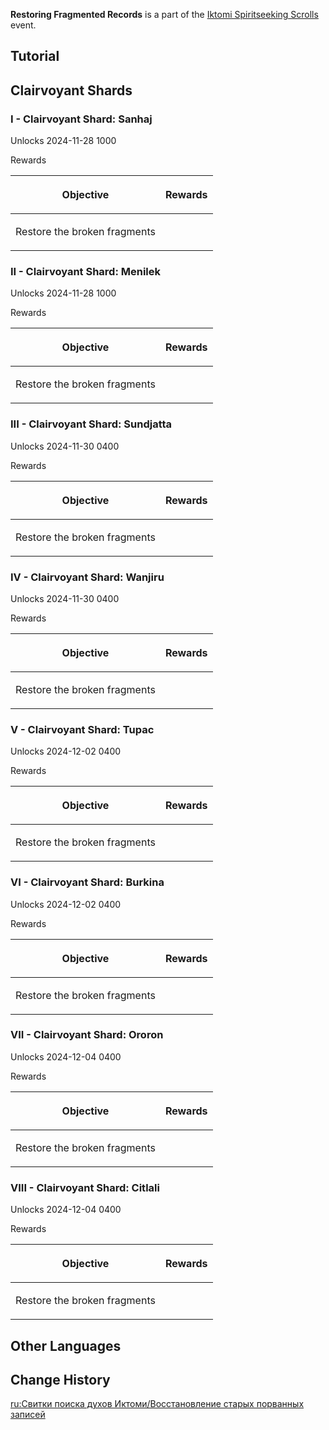 {{Event Tabs
|subpage1 = Search for Lost Spirits
|subpage2 = Evil Banisher
|subpage3 = Restoring Fragmented Records
}}
{{Event
|name              = Restoring Fragmented Records
|image             = Restoring Fragmented Records.png
|type              = In-Game
|group             = Sub
|time_known        = yes
|time_start        = 2024-11-28 10:00:00
|time_end          = 2024-12-16 03:59:59
}}
'''Restoring Fragmented Records''' is a part of the [[Iktomi Spiritseeking Scrolls]] event.

==Tutorial==
{{Tutorial
|image1 = Tutorial Iktomi Spiritseeking Scrolls Restoring Fragmented Records.png
|text1  = Place the fragments in the area in a specific {{Color|help|order}} and {{Color|help|position}}, and adjust the relative positions of the layers, using overlapping, blocking, and other methods to restore the overall picture to the target state.
}}

==Clairvoyant Shards==
{{Description|[[Citlali]]'s wondrous contraption records the fragments she sees during clairvoyance. By piecing together and restoring these Clairvoyant Shards, it is possible to gain some insight into Leyla's visions and thoughts...|Spiritloom - Map Marker Description}}

===I - Clairvoyant Shard: Sanhaj===
{{Description|A legendary Border Master of the Masters of the Night-Wind whose astonishing magic once repelled the dark cataclysm during the Battle of the Mare Jivari...}}
Unlocks 2024-11-28 10{{Colon}}00

;Rewards
{|class="article-table"
!Objective
!Rewards
|-
|Restore the broken fragments
|{{Card List|delim=;|Primogem*30;Incense Ashcrystals*50;Blazing Sacrificial Heart's Resolve*3;"Banner of Clairvoyance: Sanhaj"*1}}
|}

===II - Clairvoyant Shard: Menilek===
{{Description|A hero of the Flower-Feather Clan, one of the warriors who sacrificed themselves in the name of justice and virtue, forever cherished in the hearts of the people...}}
Unlocks 2024-11-28 10{{Colon}}00

;Rewards
{|class="article-table"
!Objective
!Rewards
|-
|Restore the broken fragments
|{{Card List|delim=;|Primogem*30;Incense Ashcrystals*50;Delirious Demeanor of the Sacred Lord*3;"Banner of Clairvoyance: Menilek"*1}}
|}

===III - Clairvoyant Shard: Sundjatta===
{{Description|A warrior of the Children of Echoes, one of the heroes who rose up to fight for Natlan, immortalized in countless stories...}}
Unlocks 2024-11-30 04{{Colon}}00

;Rewards
{|class="article-table"
!Objective
!Rewards
|-
|Restore the broken fragments
|{{Card List|delim=;|Primogem*30;Incense Ashcrystals*50;Night-Wind's Mystic Augury*3;"Banner of Clairvoyance: Sundjatta"*1}}
|}

===IV - Clairvoyant Shard: Wanjiru===
{{Description|A warrior of the Collective of Plenty who, according to legend, once wielded a bone longsword that was solid beyond compare...}}
Unlocks 2024-11-30 04{{Colon}}00

;Rewards
{|class="article-table"
!Objective
!Rewards
|-
|Restore the broken fragments
|{{Card List|delim=;|Primogem*30;Incense Ashcrystals*50;Blazing Sacrificial Heart's Resolve*3;"Banner of Clairvoyance: Wanjiru"*1}}
|}

===V - Clairvoyant Shard: Tupac===
{{Description|A hero known as the "Giant," pride of the People of the Springs, renowned throughout the lands for his bravery and prowess in battle...}}
Unlocks 2024-12-02 04{{Colon}}00

;Rewards
{|class="article-table"
!Objective
!Rewards
|-
|Restore the broken fragments
|{{Card List|delim=;|Primogem*30;Incense Ashcrystals*50;Delirious Demeanor of the Sacred Lord*3;"Banner of Clairvoyance: Tupac"*1}}
|}

===VI - Clairvoyant Shard: Burkina===
{{Description|A hero of the Scions of the Canopy, a legend who fought against the Abyss alongside Kongamato, the Yumkasaur Mountain King...}}
Unlocks 2024-12-02 04{{Colon}}00

;Rewards
{|class="article-table"
!Objective
!Rewards
|-
|Restore the broken fragments
|{{Card List|delim=;|Primogem*30;Incense Ashcrystals*50;Night-Wind's Mystic Augury*3;"Banner of Clairvoyance: Burkina"*1}}
|}

===VII - Clairvoyant Shard: Ororon===
{{Description|A unique young man from the Masters of the Night-Wind, an unconventional character with an extraordinary talent for taking care of plants and animals...}}
Unlocks 2024-12-04 04{{Colon}}00

;Rewards
{|class="article-table"
!Objective
!Rewards
|-
|Restore the broken fragments
|{{Card List|delim=;|Primogem*30;Incense Ashcrystals*50;Sanctifying Essence*3;"Banner of Clairvoyance: Ororon"*1}}
|}

===VIII - Clairvoyant Shard: Citlali===
{{Description|High priestess of the Masters of the Night-Wind, a powerful clairvoyant also known by the moniker of "Granny Itztli"...}}
Unlocks 2024-12-04 04{{Colon}}00

;Rewards
{|class="article-table"
!Objective
!Rewards
|-
|Restore the broken fragments
|{{Card List|delim=;|Primogem*30;Incense Ashcrystals*50;Sanctifying Essence*3;"Banner of Clairvoyance: Citlali"*1}}
|}

==Other Languages==
{{Other Languages
|en       = Restoring Fragmented Records
|zhs      = 破碎旧录之规复
|zhs_rm   = 
|zht      = 破碎舊錄之規復
|zht_rm   = 
|zh_tl    = 
|ja       = 千切れた古記録の復元
|ja_rm    = Chigireta Kokiroku no Fukugen
|ja_tl    = Restoration of Torn Records
|ko       = 두루마리 복원
|ko_tl    = 
|es       = Reconstrucción de registros antiguos
|es_tl    = Reconstruction of Ancient Records
|fr       = Restauration d'archives fragmentées
|fr_tl    = Fragmented Archive Restoration
|ru       = Восстановление старых порванных записей
|ru_tl    = 
|th       = บันทึกการฟื้นฟูชิ้นส่วน
|th_rm    = 
|th_tl    = 
|vi       = Phục Hồi Mảnh Ghi Chú
|vi_tl    = 
|de       = Wiederherstellung fragmentierter Aufzeichnungen
|de_tl    = 
|id       = Pemulihan Catatan Lama yang Rusak
|id_tl    = Restoration of the Damaged Old Notes
|pt       = Restauração de Registros Antigos
|pt_tl    = 
|tr       = Parçalanmış Kayıtların Tamiri
|tr_tl    = 
|it       = Ricomposizione dei registri frammentati
|it_tl    = 
}}

==Change History==
{{Change History|5.2}}

[[ru:Свитки поиска духов Иктоми/Восстановление старых порванных записей]]